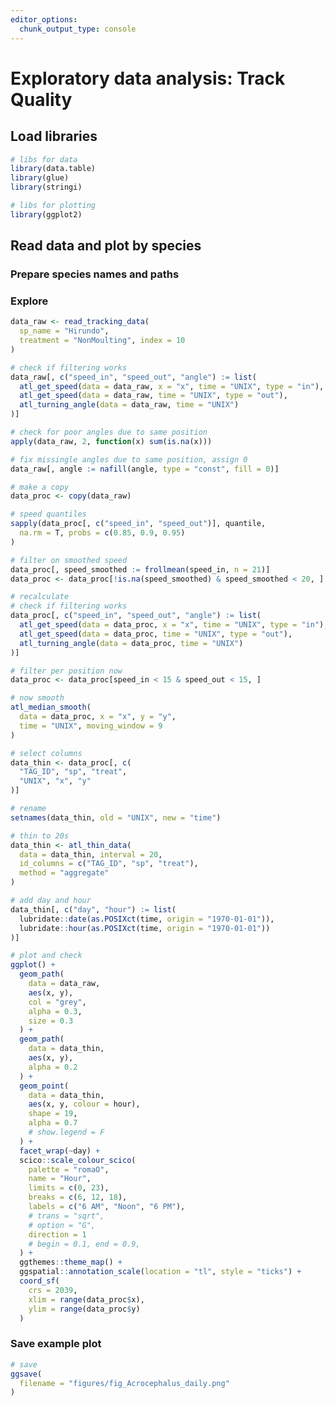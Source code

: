 ```yaml
---
editor_options: 
  chunk_output_type: console
---
```


# Exploratory data analysis: Track Quality

## Load libraries

```r
# libs for data
library(data.table)
library(glue)
library(stringi)

# libs for plotting
library(ggplot2)
```

## Read data and plot by species

### Prepare species names and paths

### Explore

```r
data_raw <- read_tracking_data(
  sp_name = "Hirundo",
  treatment = "NonMoulting", index = 10
)

# check if filtering works
data_raw[, c("speed_in", "speed_out", "angle") := list(
  atl_get_speed(data = data_raw, x = "x", time = "UNIX", type = "in"),
  atl_get_speed(data = data_raw, time = "UNIX", type = "out"),
  atl_turning_angle(data = data_raw, time = "UNIX")
)]

# check for poor angles due to same position
apply(data_raw, 2, function(x) sum(is.na(x)))

# fix missingle angles due to same position, assign 0
data_raw[, angle := nafill(angle, type = "const", fill = 0)]

# make a copy
data_proc <- copy(data_raw)

# speed quantiles
sapply(data_proc[, c("speed_in", "speed_out")], quantile,
  na.rm = T, probs = c(0.85, 0.9, 0.95)
)

# filter on smoothed speed
data_proc[, speed_smoothed := frollmean(speed_in, n = 21)]
data_proc <- data_proc[!is.na(speed_smoothed) & speed_smoothed < 20, ]

# recalculate
# check if filtering works
data_proc[, c("speed_in", "speed_out", "angle") := list(
  atl_get_speed(data = data_proc, x = "x", time = "UNIX", type = "in"),
  atl_get_speed(data = data_proc, time = "UNIX", type = "out"),
  atl_turning_angle(data = data_proc, time = "UNIX")
)]

# filter per position now
data_proc <- data_proc[speed_in < 15 & speed_out < 15, ]

# now smooth
atl_median_smooth(
  data = data_proc, x = "x", y = "y",
  time = "UNIX", moving_window = 9
)

# select columns
data_thin <- data_proc[, c(
  "TAG_ID", "sp", "treat",
  "UNIX", "x", "y"
)]

# rename
setnames(data_thin, old = "UNIX", new = "time")

# thin to 20s
data_thin <- atl_thin_data(
  data = data_thin, interval = 20,
  id_columns = c("TAG_ID", "sp", "treat"),
  method = "aggregate"
)

# add day and hour
data_thin[, c("day", "hour") := list(
  lubridate::date(as.POSIXct(time, origin = "1970-01-01")),
  lubridate::hour(as.POSIXct(time, origin = "1970-01-01"))
)]

# plot and check
ggplot() +
  geom_path(
    data = data_raw,
    aes(x, y),
    col = "grey",
    alpha = 0.3,
    size = 0.3
  ) +
  geom_path(
    data = data_thin,
    aes(x, y),
    alpha = 0.2
  ) +
  geom_point(
    data = data_thin,
    aes(x, y, colour = hour),
    shape = 19,
    alpha = 0.7
    # show.legend = F
  ) +
  facet_wrap(~day) +
  scico::scale_colour_scico(
    palette = "romaO",
    name = "Hour",
    limits = c(0, 23),
    breaks = c(6, 12, 18),
    labels = c("6 AM", "Noon", "6 PM"),
    # trans = "sqrt",
    # option = "G",
    direction = 1
    # begin = 0.1, end = 0.9,
  ) +
  ggthemes::theme_map() +
  ggspatial::annotation_scale(location = "tl", style = "ticks") +
  coord_sf(
    crs = 2039,
    xlim = range(data_proc$x),
    ylim = range(data_proc$y)
  )
```

### Save example plot

```r
# save
ggsave(
  filename = "figures/fig_Acrocephalus_daily.png"
)
```
